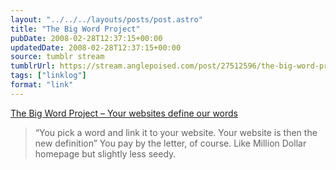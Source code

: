 ```yaml
---
layout: "../../../layouts/posts/post.astro"
title: "The Big Word Project"
pubDate: 2008-02-28T12:37:15+00:00
updatedDate: 2008-02-28T12:37:15+00:00
source: tumblr stream
tumblrUrl: https://stream.anglepoised.com/post/27512596/the-big-word-project-your-websites-define-our
tags: ["linklog"]
format: "link"
---
```


[The Big Word Project &#8211; Your websites define our words][1]

> &ldquo;You pick a word and link it to your website. Your website is then the new definition&rdquo; You pay by the letter, of course. Like Million Dollar homepage but slightly less seedy.

[1]: http://www.thebigwordproject.com/

